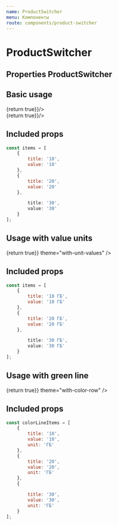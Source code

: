 ```yaml
---
name: ProductSwitcher
menu: Компоненты
route: components/product-switcher
---
```



# ProductSwitcher

## Properties ProductSwitcher
<Props of={ProductSwitcher} />

## Basic usage

<Playground>
    <ProductSwitcher items={items} onChange={() => {return true}}/>
    <div style={{ width: '300px', margin: '20px 0 0 0' }}>
        <ProductSwitcher items={items} theme="tariff-showcase" onChange={() => {return true}}/>
    </div>
</Playground>

## Included props

``` javascript
const items = [
    {
        title: '10',
        value: '10'
    },
    {
        title: '20',
        value: '20'
    },

        title: '30',
        value: '30'
    }
];
```

## Usage with value units

<Playground>
    <ProductSwitcher items={valuedItems} onChange={() => {return true}} theme="with-unit-values" />
</Playground>

## Included props

``` javascript
const items = [
    {
        title: '10 ГБ',
        value: '10 ГБ'
    },
    {
        title: '20 ГБ',
        value: '20 ГБ'
    },

        title: '30 ГБ',
        value: '30 ГБ'
    }
];
```

## Usage with green line

<Playground>
    <ProductSwitcher items={colorLineItems} onChange={() => {return true}} theme="with-color-row" />
</Playground>

## Included props

``` javascript
const colorLineItems = [
    {
        title: '10',
        value: '10',
        unit: 'ГБ'
    },
    {
        title: '20',
        value: '20',
        unit: 'ГБ'
    },
    {

        title: '30',
        value: '30',
        unit: 'ГБ'
    }
];
```
